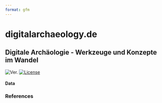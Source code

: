 ```yaml
---
format: gfm
---
```


# digitalarchaeology.de

## Digitale Archäologie - Werkzeuge und Konzepte im Wandel

<!-- badges: start -->
![Ver.](https://img.shields.io/badge/Ver.-0.0.0.1-red?style=flat&logo=github)
[![License](https://img.shields.io/badge/License-CC%20BY%204.0-lightgrey?labelColor=grey&style=flat&logo=CC&link=https://creativecommons.org/licenses/by/4.0/)](https://creativecommons.org/licenses/by/4.0/)
<!-- badges: end Update with DOI -->




#### Data




### References

